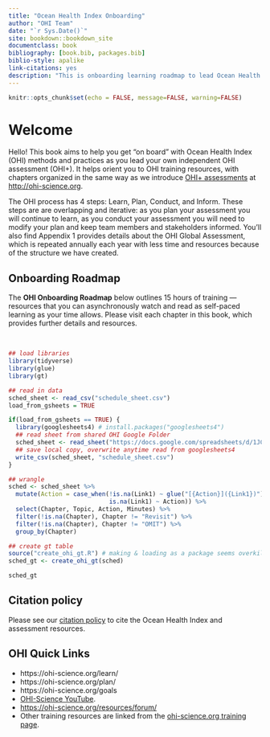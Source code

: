 ```yaml
--- 
title: "Ocean Health Index Onboarding"
author: "OHI Team"
date: "`r Sys.Date()`"
site: bookdown::bookdown_site
documentclass: book
bibliography: [book.bib, packages.bib]
biblio-style: apalike
link-citations: yes
description: "This is onboarding learning roadmap to lead Ocean Health Index assessments"
---
```


```r
knitr::opts_chunk$set(echo = FALSE, message=FALSE, warning=FALSE)
```


# Welcome {#welcome}

Hello! This book aims to help you get "on board" with Ocean Health Index (OHI) methods and practices as you lead your own independent OHI assessment (OHI+). It helps orient you to OHI training resources, with chapters organized in the same way as we introduce [OHI+ assessments](https://ohi-science.org/projects/ohi-plus/) at <http://ohi-science.org>.

The OHI process has 4 steps: Learn, Plan, Conduct, and Inform. These steps are are overlapping and iterative: as you plan your assessment you will continue to learn, as you conduct your assessment you will need to modify your plan and keep team members and stakeholders informed. You'll also find Appendix 1 provides details about the OHI Global Assessment, which is repeated annually each year with less time and resources because of the structure we have created.

## Onboarding Roadmap

The **OHI Onboarding Roadmap** below outlines 15 hours of training — resources that you can asynchronously watch and read as self-paced learning as your time allows. Please visit each chapter in this book, which provides further details and resources.

<br>

```r
## load libraries
library(tidyverse)
library(glue)
library(gt)

## read in data
sched_sheet <- read_csv("schedule_sheet.csv") 
load_from_gsheets = TRUE

if(load_from_gsheets == TRUE) {
  library(googlesheets4) # install.packages("googlesheets4")
  ## read sheet from shared OHI Google Folder
  sched_sheet <- read_sheet("https://docs.google.com/spreadsheets/d/1JCY6DIeNs1NjouehLYm32Ulq2XCOCaWx5vBpuhsgKbg/edit#gid=0")
  ## save local copy, overwrite anytime read from googlesheets4
  write_csv(sched_sheet, "schedule_sheet.csv")
}

```

```r
## wrangle
sched <- sched_sheet %>%
  mutate(Action = case_when(!is.na(Link1) ~ glue("[{Action}]({Link1})"), 
                            is.na(Link1) ~ Action)) %>%
  select(Chapter, Topic, Action, Minutes) %>% 
  filter(!is.na(Chapter), Chapter != "Revisit") %>%
  filter(!is.na(Chapter), Chapter != "OMIT") %>%
  group_by(Chapter)

## create gt table
source("create_ohi_gt.R") # making & loading as a package seems overkill
sched_gt <- create_ohi_gt(sched)

sched_gt

```

## Citation policy

Please see our [citation policy](https://ohi-science.org/citation-policy/) to cite the Ocean Health Index and assessment resources. 

## OHI Quick Links

- https://ohi-science.org/learn/
- https://ohi-science.org/plan/
- https://ohi-science.org/goals
-  [OHI-Science YouTube](https://www.youtube.com/channel/UCWKfLAbARCmxmzqyaF-ROdg/videos).
- <https://ohi-science.org/resources/forum/>
- Other training resources are linked from the [ohi-science.org training page](https://ohi-science.org/training/). 


<!---
We suggest looking through each chapter of this book at the resources available, and creating a learning plan for your timeline. Below is a suggested example. *upcoming*




Orient to the book, the websites, “github repos”
Ohi-science.org incl ohi-global, OHI+ websites.
Oceanhealthindex.org? Website
books
--->


